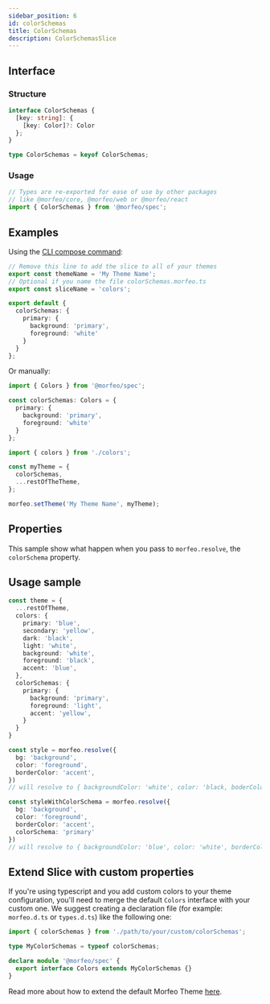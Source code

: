 ```yaml
---
sidebar_position: 6
id: colorSchemas
title: ColorSchemas
description: ColorSchemasSlice
---
```


## Interface

### Structure

```typescript
interface ColorSchemas {
  [key: string]: {
    [key: Color]?: Color
  };
}

type ColorSchemas = keyof ColorSchemas;
```

### Usage

```typescript
// Types are re-exported for ease of use by other packages
// like @morfeo/core, @morfeo/web or @morfeo/react
import { ColorSchemas } from '@morfeo/spec';
```

## Examples

Using the [CLI compose command](../Features/CLI/compose.mdx):

```typescript title="colors.morfeo.ts"
// Remove this line to add the slice to all of your themes
export const themeName = 'My Theme Name';
// Optional if you name the file colorSchemas.morfeo.ts
export const sliceName = 'colors';

export default {
  colorSchemas: {
    primary: {
      background: 'primary',
      foreground: 'white'
    }
  }
};
```

Or manually:

```typescript title="colors.ts"
import { Colors } from '@morfeo/spec';

const colorSchemas: Colors = {
  primary: {
    background: 'primary',
    foreground: 'white'
  }
};
```

```typescript title="theme.ts"
import { colors } from './colors';

const myTheme = {
  colorSchemas,
  ...restOfTheTheme,
};

morfeo.setTheme('My Theme Name', myTheme);
```

## Properties

This sample show what happen when you pass to `morfeo.resolve`, the `colorSchema` property.

## Usage sample

```typescript
const theme = {
  ...restOfTheme,
  colors: {
    primary: 'blue',
    secondary: 'yellow',
    dark: 'black',
    light: 'white',
    background: 'white',
    foreground: 'black',
    accent: 'blue',
  },
  colorSchemas: {
    primary: {
      background: 'primary',
      foreground: 'light',
      accent: 'yellow',
    }
  }
}

const style = morfeo.resolve({
  bg: 'background',
  color: 'foreground',
  borderColor: 'accent',
})
// will resolve to { backgroundColor: 'white', color: 'black, boderColor: 'blue' }

const styleWithColorSchema = morfeo.resolve({
  bg: 'background',
  color: 'foreground',
  borderColor: 'accent',
  colorSchema: 'primary'
})
// will resolve to { backgroundColor: 'blue', color: 'white', borderColor: 'yellow' }
```

## Extend Slice with custom properties

If you're using typescript and you add custom colors to your theme configuration, you'll need to merge
the default `Colors` interface with your custom one.
We suggest creating a declaration file (for example: `morfeo.d.ts` or `types.d.ts`) like the following one:

```typescript
import { colorSchemas } from './path/to/your/custom/colorSchemas';

type MyColorSchemas = typeof colorSchemas;

declare module '@morfeo/spec' {
  export interface Colors extends MyColorSchemas {}
}
```

Read more about how to extend the default Morfeo Theme [here](../Features/extendible.mdx).
